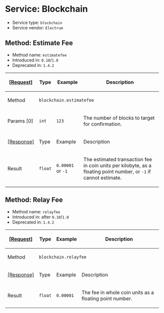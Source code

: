=Service: Blockchain=

* Service type: <code>blockchain</code>
* Service vendor: <code>Electrum</code>

==Method: Estimate Fee==

* Method name: <code>estimatefee</code>
* Introduced in: <code>0.10</code>/<code>1.0</code>
* Deprecated in: <code>1.4.2</code>

{|
! <ins>[Request]</ins>
! Type
! Example
! Description
|-
! Method
| colspan="3" | <code>blockchain.estimatefee</code>
|-
! Params [0]
| <code>int</code>
| <code>123</code>
| The number of blocks to target for confirmation.
|-
! <ins>[Response]</ins>
! Type
! Example
! Description
|-
! Result
| <code>float</code>
| <code>0.00001</code> or <code>-1</code>
| The estimated transaction fee in coin units per kilobyte, as a floating point number, or <code>-1</code> if cannot estimate.
|}

==Method: Relay Fee==

* Method name: <code>relayfee</code>
* Introduced in: after <code>0.10</code>/<code>1.0</code>
* Deprecated in: <code>1.4.2</code>

{|
! <ins>[Request]</ins>
! Type
! Example
! Description
|-
! Method
| colspan="3" | <code>blockchain.relayfee</code>
|-
! <ins>[Response]</ins>
! Type
! Example
! Description
|-
! Result
| <code>float</code>
| <code>0.00001</code>
| The fee in whole coin units as a floating point number.
|}